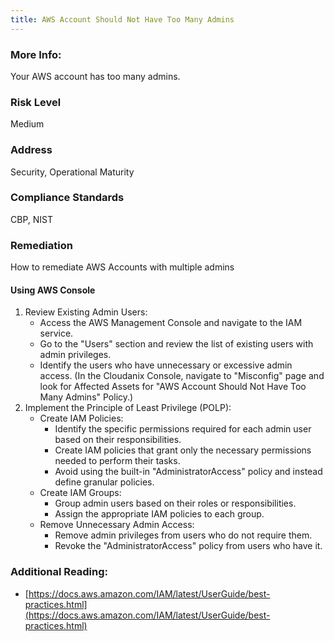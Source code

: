 ```yaml
---
title: AWS Account Should Not Have Too Many Admins
---
```


### More Info:

Your AWS account has too many admins.

### Risk Level

Medium

### Address

Security, Operational Maturity

### Compliance Standards

CBP, NIST

### Remediation

How to remediate AWS Accounts with multiple admins

#### Using AWS Console

1. Review Existing Admin Users:
   - Access the AWS Management Console and navigate to the IAM service.
   - Go to the "Users" section and review the list of existing users with admin privileges.
   - Identify the users who have unnecessary or excessive admin access.
     (In the Cloudanix Console, navigate to "Misconfig" page and look for Affected Assets for "AWS Account Should Not Have Too Many Admins" Policy.)
2. Implement the Principle of Least Privilege (POLP):
   - Create IAM Policies: 
     - Identify the specific permissions required for each admin user based on their responsibilities.
     - Create IAM policies that grant only the necessary permissions needed to perform their tasks.
     - Avoid using the built-in "AdministratorAccess" policy and instead define granular policies.
   - Create IAM Groups: 
     - Group admin users based on their roles or responsibilities.
     - Assign the appropriate IAM policies to each group.
   - Remove Unnecessary Admin Access:
     - Remove admin privileges from users who do not require them.
     - Revoke the "AdministratorAccess" policy from users who have it.

### Additional Reading:

- [https://docs.aws.amazon.com/IAM/latest/UserGuide/best-practices.html](https://docs.aws.amazon.com/IAM/latest/UserGuide/best-practices.html)
